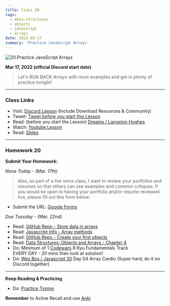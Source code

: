 ```yaml
---
title: Class 20
tags:
  - data-structures
  - objects
  - javascript
  - arrays
date: 2022-03-17
summary: 'Practice JavaScript Arrays'
---
```


![20.Practice JavaScript Arrays](https://cdn.hashnode.com/res/hashnode/image/upload/v1676635405634/QMrTolMua.png?auto=compress)

**Mar 17, 2022 (official Discord start date)**

> Let's RUN BACK Arrays with more examples and get in plenty of practice tonight!

<hr />

### Class Links

- Visit: [Discord Lesson](https://discord.com/channels/735923219315425401/738891289071714388/954130228156981258) (Include Download Resources & Community)
- Tweet: [Tweet before you start this Lesson](https://twitter.com/leonnoel/status/1504571048875814918)
- Read: (before you start the Lesson) [Dreams / Langston Hughes](https://poets.org/poem/dreams)
- Watch: [Youtube Lesson](https://youtu.be/cL0qP6kM_1U)
- Read: [Slides](https://slides.com/leonnoel/100devs2-array-review-javascript-objects)

<hr />

### Homework 20

**Submit Your Homework:**

_None Today - (Mar. 17th)_

> Also, as part of a live extra class, I want to review your portfolios and resumes so that others can see examples and common critiques. If you would be open to having your portfolio and/or resume reviewed live, please fill out this form below:

- Submit the URL: [Google Forms](https://forms.gle/VkbSwgnyRo6VkTFL8)

_Due Tuesday - (Mar. 22nd)_

- Read: [GitHub Repo - Store data in arrays](https://github.com/thejsway/thejsway/blob/master/manuscript/chapter07.md)
- Read: [Javascript Info - Array methods](https://javascript.info/array-methods)
- Read: [GitHub Repo - Create your first objects](https://github.com/thejsway/thejsway/blob/master/manuscript/chapter06.md)
- Read: [Data Structures: Objects and Arrays - Chapter 4](https://eloquentjavascript.net/04_data.html)
- Do: Minimum of 1 [Codewars](https://codewars.com/) 8 Kyu Fundamentals Track <br /> EVERY DAY - 20 mins then look at solution!
- Do: [Wes Bos / Javascript 30](https://javascript30.com/) Day 04 Array Cardio (Super hard, do it on Discord together)

<hr />

**Keep Reading & Practicing**

- Do: [Practice Typing](https://www.keybr.com/)

**Remember** to Active Recall and use [Anki](https://apps.ankiweb.net/)
